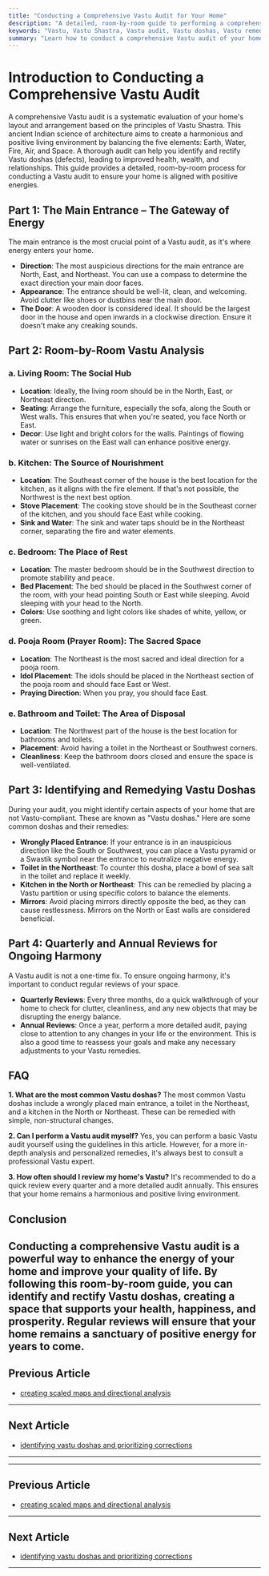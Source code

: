 ```yaml
---
title: "Conducting a Comprehensive Vastu Audit for Your Home"
description: "A detailed, room-by-room guide to performing a comprehensive Vastu audit, including inspection of entrances, room functions, furniture placement, and elemental balance."
keywords: "Vastu, Vastu Shastra, Vastu audit, Vastu doshas, Vastu remedies, Vastu for home, Vastu tips, Vastu consultant, elemental balance, room-by-room Vastu"
summary: "Learn how to conduct a comprehensive Vastu audit of your home with this detailed, room-by-room guide. From the main entrance to the kitchen and bedroom, discover how to identify and remedy Vastu doshas to create a harmonious and positive living environment."
---
```


# Introduction to Conducting a Comprehensive Vastu Audit

A comprehensive Vastu audit is a systematic evaluation of your home's layout and arrangement based on the principles of Vastu Shastra. This ancient Indian science of architecture aims to create a harmonious and positive living environment by balancing the five elements: Earth, Water, Fire, Air, and Space. A thorough audit can help you identify and rectify Vastu doshas (defects), leading to improved health, wealth, and relationships. This guide provides a detailed, room-by-room process for conducting a Vastu audit to ensure your home is aligned with positive energies.

## Part 1: The Main Entrance – The Gateway of Energy

The main entrance is the most crucial point of a Vastu audit, as it's where energy enters your home.

-   **Direction**: The most auspicious directions for the main entrance are North, East, and Northeast. You can use a compass to determine the exact direction your main door faces.
-   **Appearance**: The entrance should be well-lit, clean, and welcoming. Avoid clutter like shoes or dustbins near the main door.
-   **The Door**: A wooden door is considered ideal. It should be the largest door in the house and open inwards in a clockwise direction. Ensure it doesn't make any creaking sounds.

## Part 2: Room-by-Room Vastu Analysis

### a. Living Room: The Social Hub

-   **Location**: Ideally, the living room should be in the North, East, or Northeast direction.
-   **Seating**: Arrange the furniture, especially the sofa, along the South or West walls. This ensures that when you're seated, you face North or East.
-   **Decor**: Use light and bright colors for the walls. Paintings of flowing water or sunrises on the East wall can enhance positive energy.

### b. Kitchen: The Source of Nourishment

-   **Location**: The Southeast corner of the house is the best location for the kitchen, as it aligns with the fire element. If that's not possible, the Northwest is the next best option.
-   **Stove Placement**: The cooking stove should be in the Southeast corner of the kitchen, and you should face East while cooking.
-   **Sink and Water**: The sink and water taps should be in the Northeast corner, separating the fire and water elements.

### c. Bedroom: The Place of Rest

-   **Location**: The master bedroom should be in the Southwest direction to promote stability and peace.
-   **Bed Placement**: The bed should be placed in the Southwest corner of the room, with your head pointing South or East while sleeping. Avoid sleeping with your head to the North.
-   **Colors**: Use soothing and light colors like shades of white, yellow, or green.

### d. Pooja Room (Prayer Room): The Sacred Space

-   **Location**: The Northeast is the most sacred and ideal direction for a pooja room.
-   **Idol Placement**: The idols should be placed in the Northeast section of the pooja room and should face East or West.
-   **Praying Direction**: When you pray, you should face East.

### e. Bathroom and Toilet: The Area of Disposal

-   **Location**: The Northwest part of the house is the best location for bathrooms and toilets.
-   **Placement**: Avoid having a toilet in the Northeast or Southwest corners.
-   **Cleanliness**: Keep the bathroom doors closed and ensure the space is well-ventilated.

## Part 3: Identifying and Remedying Vastu Doshas

During your audit, you might identify certain aspects of your home that are not Vastu-compliant. These are known as "Vastu doshas." Here are some common doshas and their remedies:

-   **Wrongly Placed Entrance**: If your entrance is in an inauspicious direction like the South or Southwest, you can place a Vastu pyramid or a Swastik symbol near the entrance to neutralize negative energy.
-   **Toilet in the Northeast**: To counter this dosha, place a bowl of sea salt in the toilet and replace it weekly.
-   **Kitchen in the North or Northeast**: This can be remedied by placing a Vastu partition or using specific colors to balance the elements.
-   **Mirrors**: Avoid placing mirrors directly opposite the bed, as they can cause restlessness. Mirrors on the North or East walls are considered beneficial.

## Part 4: Quarterly and Annual Reviews for Ongoing Harmony

A Vastu audit is not a one-time fix. To ensure ongoing harmony, it's important to conduct regular reviews of your space.

-   **Quarterly Reviews**: Every three months, do a quick walkthrough of your home to check for clutter, cleanliness, and any new objects that may be disrupting the energy balance.
-   **Annual Reviews**: Once a year, perform a more detailed audit, paying close to attention to any changes in your life or the environment. This is also a good time to reassess your goals and make any necessary adjustments to your Vastu remedies.

## FAQ

**1. What are the most common Vastu doshas?**
The most common Vastu doshas include a wrongly placed main entrance, a toilet in the Northeast, and a kitchen in the North or Northeast. These can be remedied with simple, non-structural changes.

**2. Can I perform a Vastu audit myself?**
Yes, you can perform a basic Vastu audit yourself using the guidelines in this article. However, for a more in-depth analysis and personalized remedies, it's always best to consult a professional Vastu expert.

**3. How often should I review my home's Vastu?**
It's recommended to do a quick review every quarter and a more detailed audit annually. This ensures that your home remains a harmonious and positive living environment.

## Conclusion

Conducting a comprehensive Vastu audit is a powerful way to enhance the energy of your home and improve your quality of life. By following this room-by-room guide, you can identify and rectify Vastu doshas, creating a space that supports your health, happiness, and prosperity. Regular reviews will ensure that your home remains a sanctuary of positive energy for years to come.
---

## Previous Article
- [creating scaled maps and directional analysis](181002_creating_scaled_maps_and_directional_analysis.mdx)

---

## Next Article
- [identifying vastu doshas and prioritizing corrections](181004_identifying_vastu_doshas_and_prioritizing_corrections.mdx)

---
---

## Previous Article
- [creating scaled maps and directional analysis](181002_creating_scaled_maps_and_directional_analysis.mdx)

---

## Next Article
- [identifying vastu doshas and prioritizing corrections](181004_identifying_vastu_doshas_and_prioritizing_corrections.mdx)

---
